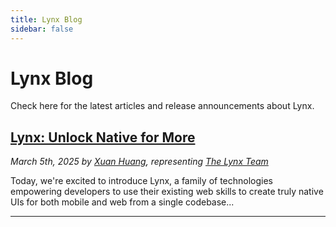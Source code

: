 ```yaml
---
title: Lynx Blog
sidebar: false
---
```


# Lynx Blog

Check here for the latest articles and release announcements about Lynx.

## [Lynx: Unlock Native for More](/blog/lynx-unlock-native-for-more)

_March 5th, 2025 by [Xuan Huang](https://x.com/huxpro), representing [The Lynx Team](https://x.com/lynxjs_org)_

Today, we're excited to introduce Lynx, a family of technologies empowering developers to use their existing web skills to create truly native UIs for both mobile and web from a single codebase...

---
